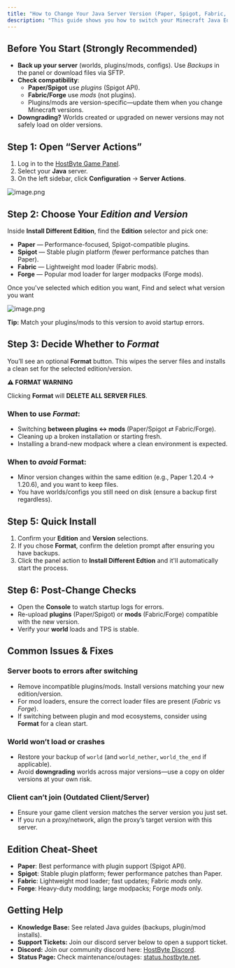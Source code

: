 ```yaml
---
title: "How to Change Your Java Server Version (Paper, Spigot, Fabric, Forge)"
description: "This guide shows you how to switch your Minecraft Java Edition server’s edition (Paper, Spigot, Fabric, Forge) and game version using the HostByte Game Panel. It also covers when (and when not) to use the Format option."
---
```


## Before You Start (Strongly Recommended)

- **Back up your server** (worlds, plugins/mods, configs). Use _Backups_ in the panel or download files via SFTP.
- **Check compatibility**:
  - **Paper/Spigot** use _plugins_ (Spigot API).
  - **Fabric/Forge** use _mods_ (not plugins).
  - Plugins/mods are version-specific—update them when you change Minecraft versions.
- **Downgrading?** Worlds created or upgraded on newer versions may not safely load on older versions.

## Step 1: Open “Server Actions”

1. Log in to the [<u>HostByte Game Panel</u>](https://game.hostbyte.net/).
2. Select your **Java** server.
3. On the left sidebar, click **Configuration** → **Server Actions**.

![image.png](/images/image.png)

## Step 2: Choose Your _Edition and Version_

Inside **Install Different Edition**, find the **Edition** selector and pick one:

- **Paper** — Performance-focused, Spigot-compatible plugins.
- **Spigot** — Stable plugin platform (fewer performance patches than Paper).
- **Fabric** — Lightweight mod loader (Fabric mods).
- **Forge** — Popular mod loader for larger modpacks (Forge mods).

Once you've selected which edition you want, Find and select what version you want

![image.png](/images/image.png)

**Tip:** Match your plugins/mods to this version to avoid startup errors.

## Step 3: Decide Whether to _Format_

You’ll see an optional **Format** button. This wipes the server files and installs a clean set for the selected edition/version.

**⚠️ FORMAT WARNING**

Clicking **Format** will **DELETE ALL SERVER FILES**.

### When to use _Format_:

- Switching **between plugins ↔ mods** (Paper/Spigot ⇄ Fabric/Forge).
- Cleaning up a broken installation or starting fresh.
- Installing a brand-new modpack where a clean environment is expected.

### When to _avoid_ Format:

- Minor version changes within the same edition (e.g., Paper 1.20.4 → 1.20.6), and you want to keep files.
- You have worlds/configs you still need on disk (ensure a backup first regardless).

## Step 5: Quick Install

1. Confirm your **Edition** and **Version** selections.
2. If you chose **Format**, confirm the deletion prompt after ensuring you have backups.
3. Click the panel action to **Install Different Edtion** and it'll automatically start the process.

## Step 6: Post-Change Checks

- Open the **Console** to watch startup logs for errors.
- Re-upload **plugins** (Paper/Spigot) or **mods** (Fabric/Forge) compatible with the new version.
- Verify your **world** loads and TPS is stable.

## Common Issues & Fixes

### Server boots to errors after switching

- Remove incompatible plugins/mods. Install versions matching your new edition/version.
- For mod loaders, ensure the correct loader files are present (_Fabric_ vs _Forge_).
- If switching between plugin and mod ecosystems, consider using **Format** for a clean start.

### World won’t load or crashes

- Restore your backup of `world` (and `world_nether`, `world_the_end` if applicable).
- Avoid **downgrading** worlds across major versions—use a copy on older versions at your own risk.

### Client can’t join (Outdated Client/Server)

- Ensure your game client version matches the server version you just set.
- If you run a proxy/network, align the proxy’s target version with this server.

## Edition Cheat-Sheet

- **Paper**: Best performance with plugin support (Spigot API).
- **Spigot**: Stable plugin platform; fewer performance patches than Paper.
- **Fabric**: Lightweight mod loader; fast updates; Fabric _mods_ only.
- **Forge**: Heavy-duty modding; large modpacks; Forge _mods_ only.

## Getting Help

- **Knowledge Base:** See related Java guides (backups, plugin/mod installs).
- **Support Tickets:** Join our discord server below to open a support ticket.
- **Discord:** Join our community discord here: [HostByte Discord](https://discord.gg/KUHW6QYzH6).
- **Status Page:** Check maintenance/outages: [<u>status.hostbyte.net</u>](https://status.hostbyte.net/).